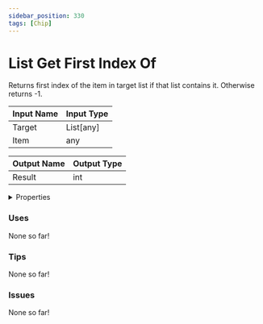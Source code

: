 ```yaml
---
sidebar_position: 330
tags: [Chip]
---
```


# List Get First Index Of

Returns first index of the item in target list if that list contains it. Otherwise returns -1.




<EsbSvg />

| Input Name | Input Type |
|-----------|-----------|
| Target | List[any] |
| Item | any |

| Output Name | Output Type |
|-----------|-----------|
| Result | int |


<details>
  <summary>Properties</summary>
  <div>
    <div>
    <table>
      <thead>
        <tr>
          <th>Is beta required?</th>
          <th>❌</th>
        </tr>
        <tr>
          <th>Is this chip a trolling risk?</th>
          <th>❌</th>
        </tr>
        <tr>
          <th>Chip UUID</th>
          <th>d8926108-6c7d-4c78-8fbd-baac2b210e03</th>
        </tr>
      </thead>
    </table>
    </div>
  </div>
</details>

### Uses

None so far!

### Tips

None so far!

### Issues

None so far!